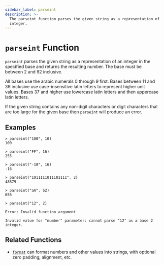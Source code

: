 ```yaml
---
sidebar_label: parseint
description: >-
  The parseint function parses the given string as a representation of an
  integer.
---
```


# `parseint` Function

`parseint` parses the given string as a representation of an integer in
the specified base and returns the resulting number. The base must be between 2
and 62 inclusive.

All bases use the arabic numerals 0 through 9 first. Bases between 11 and 36
inclusive use case-insensitive latin letters to represent higher unit values.
Bases 37 and higher use lowercase latin letters and then uppercase latin
letters.

If the given string contains any non-digit characters or digit characters that
are too large for the given base then `parseint` will produce an error.

## Examples

```
> parseint("100", 10)
100

> parseint("FF", 16)
255

> parseint("-10", 16)
-16

> parseint("1011111011101111", 2)
48879

> parseint("aA", 62)
656

> parseint("12", 2)

Error: Invalid function argument

Invalid value for "number" parameter: cannot parse "12" as a base 2 integer.
```

## Related Functions

* [`format`](/opentf/language/functions/format) can format numbers and other values into strings,
  with optional zero padding, alignment, etc.
